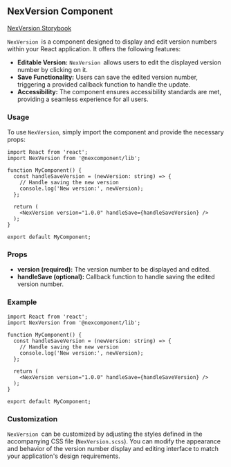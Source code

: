 ## NexVersion Component

[NexVersion Storybook](http://localhost:6006/?path=/docs/nexcomponent-nexversion--docs)

`NexVersion `is a component designed to display and edit version numbers within your React application. It offers the following features:

* **Editable Version:** `NexVersion `allows users to edit the displayed version number by clicking on it.
* **Save Functionality:** Users can save the edited version number, triggering a provided callback function to handle the update.
* **Accessibility:** The component ensures accessibility standards are met, providing a seamless experience for all users.

### Usage

To use `NexVersion`, simply import the component and provide the necessary props:

```tsx
import React from 'react';
import NexVersion from '@nexcomponent/lib';

function MyComponent() {
  const handleSaveVersion = (newVersion: string) => {
    // Handle saving the new version
    console.log('New version:', newVersion);
  };

  return (
    <NexVersion version="1.0.0" handleSave={handleSaveVersion} />
  );
}

export default MyComponent;
```

### Props

* **version (required):** The version number to be displayed and edited.
* **handleSave (optional):** Callback function to handle saving the edited version number.

### Example

```tsx
import React from 'react';
import NexVersion from '@nexcomponent/lib';

function MyComponent() {
  const handleSaveVersion = (newVersion: string) => {
    // Handle saving the new version
    console.log('New version:', newVersion);
  };

  return (
    <NexVersion version="1.0.0" handleSave={handleSaveVersion} />
  );
}

export default MyComponent;
```

### Customization

`NexVersion `can be customized by adjusting the styles defined in the accompanying CSS file (`NexVersion.scss`). You can modify the appearance and behavior of the version number display and editing interface to match your application's design requirements.